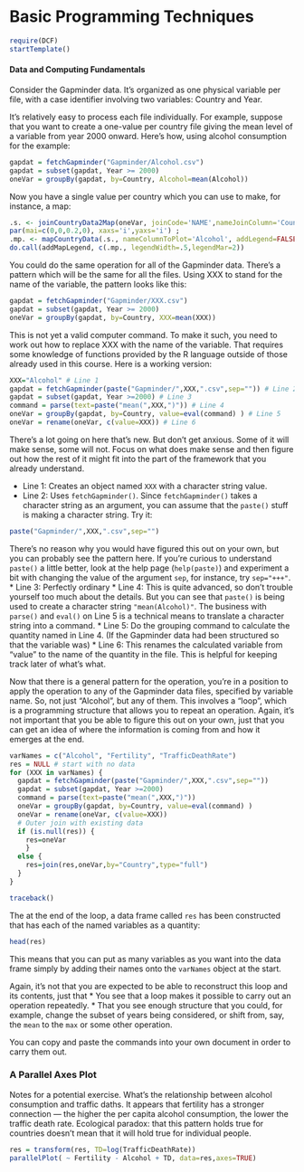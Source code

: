 Basic Programming Techniques
========================================================

```r
require(DCF)
startTemplate()
```

#### Data and Computing Fundamentals

Consider the Gapminder data.  It's organized as one physical variable per file, with a case identifier involving two variables: Country and Year.

It's relatively easy to process each file individually.  For example, suppose that you want to create a one-value per country file giving the mean level of a variable from year 2000 onward.  Here's how, using alcohol consumption for the example:
```r
gapdat = fetchGapminder("Gapminder/Alcohol.csv")
gapdat = subset(gapdat, Year >= 2000)
oneVar = groupBy(gapdat, by=Country, Alcohol=mean(Alcohol))
```



Now you have a single value per country which you can use to make, for instance, a map:

```r
.s. <- joinCountryData2Map(oneVar, joinCode='NAME',nameJoinColumn='Country' ); 
par(mai=c(0,0,0.2,0), xaxs='i',yaxs='i') ;
.mp. <- mapCountryData(.s., nameColumnToPlot='Alcohol', addLegend=FALSE,mapRegion='world',mapTitle="Alcohol Consumption (litres/yr)"); 
do.call(addMapLegend, c(.mp., legendWidth=.5,legendMar=2))
```

You could do the same operation for all of the Gapminder data.  There's a pattern which will be the same for all the files.  Using XXX to stand for the name of the variable, the pattern looks like this:
```r
gapdat = fetchGapminder("Gapminder/XXX.csv")
gapdat = subset(gapdat, Year >= 2000)
oneVar = groupBy(gapdat, by=Country, XXX=mean(XXX))
```

This is not yet a valid computer command.  To make it such, you need to work out how to replace XXX with the name of the variable.  That requires some knowledge of functions provided by the R language outside of those already used in this course.  Here is a working version:
```r
XXX="Alcohol" # Line 1
gapdat = fetchGapminder(paste("Gapminder/",XXX,".csv",sep="")) # Line 2
gapdat = subset(gapdat, Year >=2000) # Line 3
command = parse(text=paste("mean(",XXX,")")) # Line 4
oneVar = groupBy(gapdat, by=Country, value=eval(command) ) # Line 5
oneVar = rename(oneVar, c(value=XXX)) # Line 6
```

There's a lot going on here that's new.  But don't get anxious.  Some of it will make sense, some will not.  Focus on what does make sense and then figure out how the rest of it might fit into the part of the framework that you already understand.

* Line 1: Creates an object named `XXX` with a character string value.
* Line 2: Uses `fetchGapminder()`.  Since `fetchGapminder()` takes a character string as an argument, you can assume that the `paste()` stuff is making a character string.  Try it:
```r
paste("Gapminder/",XXX,".csv",sep="")
```
There's no reason why you would have figured this out on your own, but you can probably see the pattern here.  If you're curious to understand `paste()` a little better, look at the help page (`help(paste)`) and experiment a bit with changing the value of the argument `sep`, for instance, try `sep="+++"`.
* Line 3: Perfectly ordinary
* Line 4: This is quite advanced, so don't trouble yourself too much about the details.  But you can see that `paste()` is being used to create a character string `"mean(Alcohol)"`.  The business with `parse()` and `eval()` on Line 5 is a technical means to translate a character string into a command.
* Line 5: Do the grouping command to calculate the quantity named in Line 4.  (If the Gapminder data had been structured so that the variable was)
* Line 6: This renames the calculated variable from "value" to the name of the quantity in the file.  This is helpful for keeping track later of what's what.

Now that there is a general pattern for the operation, you're in a position to apply the operation to any of the Gapminder data files, specified by variable name.  So, not just "Alcohol", but any of them.  This involves a "loop", which is a programming structure that allows you to repeat an operation.  Again, it's not important that you be able to figure this out on your own, just that you can get an idea of where the information is coming from and how it emerges at the end.
```r
varNames = c("Alcohol", "Fertility", "TrafficDeathRate")
res = NULL # start with no data
for (XXX in varNames) {
  gapdat = fetchGapminder(paste("Gapminder/",XXX,".csv",sep="")) 
  gapdat = subset(gapdat, Year >=2000) 
  command = parse(text=paste("mean(",XXX,")"))
  oneVar = groupBy(gapdat, by=Country, value=eval(command) ) 
  oneVar = rename(oneVar, c(value=XXX))
  # Outer join with existing data
  if (is.null(res)) {
    res=oneVar
    }
  else {
    res=join(res,oneVar,by="Country",type="full")
  }
}
```
```r
traceback()
```
The at the end of the loop, a data frame called `res` has been constructed that has each of the named variables as a quantity:
```r
head(res)
```
This means that you can put as many variables as you want into the data frame simply by adding their names onto the `varNames` object at the start.

Again, it's not that you are expected to be able to reconstruct this loop and its contents, just that 
* You see that a loop makes it possible to carry out an operation repeatedly.
* That you see enough structure that you could, for example, change the subset of years being considered, or shift from, say, the `mean` to the `max` or some other operation.  

You can copy and paste the commands into your own document in order to carry them out.

### A Parallel Axes Plot

Notes for a potential exercise.  What's the relationship between alcohol consumption and traffic daths.  It appears that fertility has a stronger connection --- the higher the per capita alcohol consumption, the lower the traffic death rate.  Ecological paradox: that this pattern holds true for countries doesn't mean that it will hold true for individual people.

```r
res = transform(res, TD=log(TrafficDeathRate))
parallelPlot( ~ Fertility - Alcohol + TD, data=res,axes=TRUE)
```
